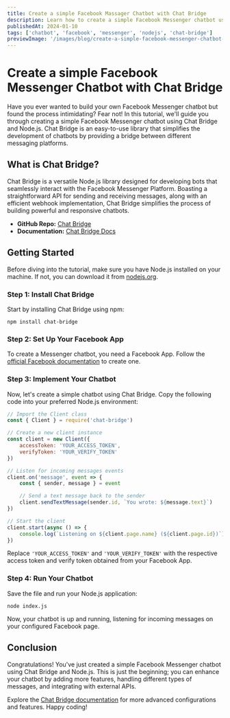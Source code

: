 ```yaml
---
title: Create a simple Facebook Massager Chatbot with Chat Bridge
description: Learn how to create a simple Facebook Messenger chatbot using Chat Bridge and Node.js.
publishedAt: 2024-01-10
tags: ['chatbot', 'facebook', 'messenger', 'nodejs', 'chat-bridge']
previewImage: '/images/blog/create-a-simple-facebook-messenger-chatbot-with-chat-bridge.jpg'
---
```


# Create a simple Facebook Messenger Chatbot with Chat Bridge

Have you ever wanted to build your own Facebook Messenger chatbot but found the process intimidating? Fear not! In this tutorial, we'll guide you through creating a simple Facebook Messenger chatbot using Chat Bridge and Node.js. Chat Bridge is an easy-to-use library that simplifies the development of chatbots by providing a bridge between different messaging platforms.

## What is Chat Bridge?

Chat Bridge is a versatile Node.js library designed for developing bots that seamlessly interact with the Facebook Messenger Platform. Boasting a straightforward API for sending and receiving messages, along with an efficient webhook implementation, Chat Bridge simplifies the process of building powerful and responsive chatbots.

-   **GitHub Repo:** [Chat Bridge](https://github.com/Onyx-Innovators/Chat-Bridge)
-   **Documentation:** [Chat Bridge Docs](https://chat-bridge.pages.dev/)

## Getting Started

Before diving into the tutorial, make sure you have Node.js installed on your machine. If not, you can download it from [nodejs.org](https://nodejs.org/).

### Step 1: Install Chat Bridge

Start by installing Chat Bridge using npm:

```bash:Terminal
npm install chat-bridge
```

### Step 2: Set Up Your Facebook App

To create a Messenger chatbot, you need a Facebook App. Follow the [official Facebook documentation](https://developers.facebook.com/docs/messenger-platform/getting-started/app-setup) to create one.

### Step 3: Implement Your Chatbot

Now, let's create a simple chatbot using Chat Bridge. Copy the following code into your preferred Node.js environment:

```javascript:index.js
// Import the Client class
const { Client } = require('chat-bridge')

// Create a new client instance
const client = new Client({
    accessToken: 'YOUR_ACCESS_TOKEN',
    verifyToken: 'YOUR_VERIFY_TOKEN'
})

// Listen for incoming messages events
client.on('message', event => {
    const { sender, message } = event

    // Send a text message back to the sender
    client.sendTextMessage(sender.id, `You wrote: ${message.text}`)
})

// Start the client
client.start(async () => {
    console.log(`Listening on ${client.page.name} (${client.page.id})`)
})
```

Replace `'YOUR_ACCESS_TOKEN'` and `'YOUR_VERIFY_TOKEN'` with the respective access token and verify token obtained from your Facebook App.

### Step 4: Run Your Chatbot

Save the file and run your Node.js application:

```bash:Terminal
node index.js
```

Now, your chatbot is up and running, listening for incoming messages on your configured Facebook page.

## Conclusion

Congratulations! You've just created a simple Facebook Messenger chatbot using Chat Bridge and Node.js. This is just the beginning; you can enhance your chatbot by adding more features, handling different types of messages, and integrating with external APIs.

Explore the [Chat Bridge documentation]() for more advanced configurations and features. Happy coding!

